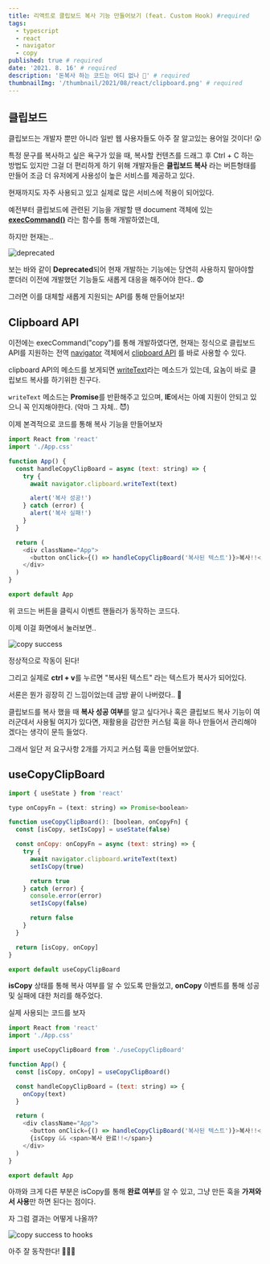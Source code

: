 ```yaml
---
title: 리액트로 클립보드 복사 기능 만들어보기 (feat. Custom Hook) #required
tags:
  - typescript
  - react
  - navigator
  - copy
published: true # required
date: '2021. 8. 16' # required
description: '돈복사 하는 코드는 어디 없나 🤔' # required
thumbnailImg: '/thumbnail/2021/08/react/clipboard.png' # required
---
```


## 클립보드

클립보드는 개발자 뿐만 아니라 일반 웹 사용자들도 아주 잘 알고있는 용어일 것이다! 😲

특정 문구를 복사하고 싶은 욕구가 있을 때, 복사할 컨텐츠를 드래그 후 Ctrl + C 하는 방법도 있지만 그걸 더 편리하게 하기 위해 개발자들은 **클립보드 복사** 라는 버튼형태를 만들어 조금 더 유저에게 사용성이 높은 서비스를 제공하고 있다.

현재까지도 자주 사용되고 있고 실제로 많은 서비스에 적용이 되어있다.

예전부터 클립보드에 관련된 기능을 개발할 땐 document 객체에 있는 [**execCommand()**](https://developer.mozilla.org/ko/docs/Web/API/Document/execCommand) 라는 함수를 통해 개발하였는데,

하지만 현재는..

![deprecated](/images/2021/08/react/clipboard-deprecated.png)

보는 바와 같이 **Deprecated**되어 현재 개발하는 기능에는 당연히 사용하지 말아야할 뿐더러 이전에 개발했던 기능들도 새롭게 대응을 해주어야 한다.. 😨

그러면 이를 대체할 새롭게 지원되는 API를 통해 만들어보자!

## Clipboard API

이전에는 execCommand("copy")를 통해 개발하였다면, 현재는 정식으로 클립보드 API를 지원하는 전역 [navigator](https://developer.mozilla.org/en-US/docs/Web/API/Navigator) 객체에서
[clipboard API](https://developer.mozilla.org/ko/docs/Web/API/Clipboard_API) 를 바로 사용할 수 있다.

clipboard API의 메소드를 보게되면 [writeText](https://developer.mozilla.org/en-US/docs/Web/API/Clipboard/writeText)라는 메소드가 있는데, 요놈이 바로 클립보드 복사를 하기위한 친구다.

`writeText` 메소드는 **Promise**를 반환해주고 있으며, **IE**에서는 아예 지원이 안되고 있으니 꼭 인지해야한다. (악마 그 자체.. 😈)

이제 본격적으로 코드를 통해 복사 기능을 만들어보자

```javascript
import React from 'react'
import './App.css'

function App() {
  const handleCopyClipBoard = async (text: string) => {
    try {
      await navigator.clipboard.writeText(text)

      alert('복사 성공!')
    } catch (error) {
      alert('복사 실패!')
    }
  }

  return (
    <div className="App">
      <button onClick={() => handleCopyClipBoard('복사된 텍스트')}>복사!!</button>
    </div>
  )
}

export default App
```

위 코드는 버튼을 클릭시 이벤트 핸들러가 동작하는 코드다.

이제 이걸 화면에서 눌러보면..

![copy success](/images/2021/08/react/copy-success.png)

정상적으로 작동이 된다!

그리고 실제로 **ctrl + v**를 누르면 "복사된 텍스트" 라는 텍스트가 복사가 되어있다.

서론은 뭔가 굉장히 긴 느낌이었는데 금방 끝이 나버렸다.. 🤣

클립보드를 복사 했을 때 **복사 성공 여부**를 알고 싶다거나 혹은 클립보드 복사 기능이 여러군데서 사용될 여지가 있다면,
재활용을 감안한 커스텀 훅을 하나 만들어서 관리해야겠다는 생각이 문득 들었다.

그래서 일단 저 요구사항 2개를 가지고 커스텀 훅을 만들어보았다.

## useCopyClipBoard

```javascript
import { useState } from 'react'

type onCopyFn = (text: string) => Promise<boolean>

function useCopyClipBoard(): [boolean, onCopyFn] {
  const [isCopy, setIsCopy] = useState(false)

  const onCopy: onCopyFn = async (text: string) => {
    try {
      await navigator.clipboard.writeText(text)
      setIsCopy(true)

      return true
    } catch (error) {
      console.error(error)
      setIsCopy(false)

      return false
    }
  }

  return [isCopy, onCopy]
}

export default useCopyClipBoard
```

**isCopy** 상태를 통해 복사 여부를 알 수 있도록 만들었고, **onCopy** 이벤트를 통해 성공 및 실패에 대한 처리를 해주었다.

실제 사용되는 코드를 보자

```javascript
import React from 'react'
import './App.css'

import useCopyClipBoard from './useCopyClipBoard'

function App() {
  const [isCopy, onCopy] = useCopyClipBoard()

  const handleCopyClipBoard = (text: string) => {
    onCopy(text)
  }

  return (
    <div className="App">
      <button onClick={() => handleCopyClipBoard('복사된 텍스트')}>복사!!</button>
      {isCopy && <span>복사 완료!!</span>}
    </div>
  )
}

export default App
```

아까와 크게 다른 부분은 isCopy를 통해 **완료 여부**를 알 수 있고, 그냥 만든 훅을 **가져와서 사용**만 하면 된다는 점이다.

자 그럼 결과는 어떻게 나올까?

![copy success to hooks](/images/2021/08/react/copy-hook-success.gif)

아주 잘 동작한다! 🎉🎉🎉
